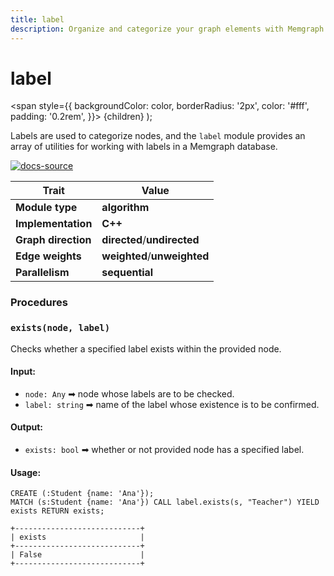 ```yaml
---
title: label
description: Organize and categorize your graph elements with Memgraph's Label class, which adds labels to nodes and edges. Make sure to regularly check our documentation to enhance your graph data management.
---
```



# label

  <span
    style={{
      backgroundColor: color,
      borderRadius: '2px',
      color: '#fff',
      padding: '0.2rem',
    }}>
    {children}
  </span>
);

Labels are used to categorize nodes, and the `label` module provides an array of utilities for working with labels in a Memgraph database.


[![docs-source](https://img.shields.io/badge/source-label-FB6E00?logo=github&style=for-the-badge)](https://github.com/memgraph/mage/tree/main/cpp/label_module)

| Trait               | Value                                                 |
| ------------------- | ----------------------------------------------------- |
| **Module type**     | <Highlight color="#FB6E00">**algorithm**</Highlight>  |
| **Implementation**  | <Highlight color="#FB6E00">**C++**</Highlight>        |
| **Graph direction** | <Highlight color="#FB6E00">**directed**</Highlight>/<Highlight color="#FB6E00">**undirected**</Highlight> |
| **Edge weights**    | <Highlight color="#FB6E00">**weighted**</Highlight>/<Highlight color="#FB6E00">**unweighted**</Highlight> |
| **Parallelism**     | <Highlight color="#FB6E00">**sequential**</Highlight> |

### Procedures

### `exists(node, label)`

Checks whether a specified label exists within the provided node.

#### Input:

- `node: Any` ➡ node whose labels are to be checked.
- `label: string` ➡ name of the label whose existence is to be confirmed.

#### Output:

- `exists: bool` ➡ whether or not provided node has a specified label.

#### Usage:

```cypher
CREATE (:Student {name: 'Ana'});
MATCH (s:Student {name: 'Ana'}) CALL label.exists(s, "Teacher") YIELD exists RETURN exists;
```

```plaintext
+----------------------------+
| exists                     |
+----------------------------+
| False                      |
+----------------------------+
```
